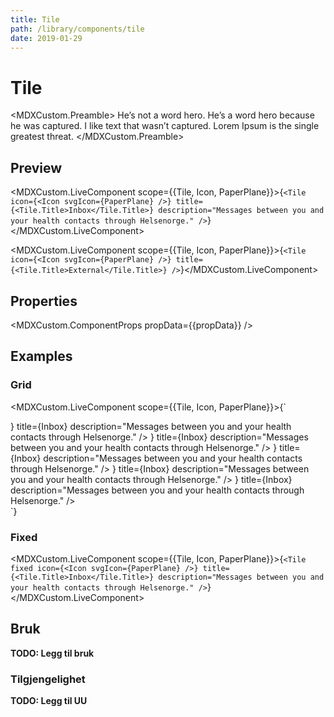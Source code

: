 ```yaml
---
title: Tile
path: /library/components/tile
date: 2019-01-29
---
```



# Tile

<MDXCustom.Preamble>
  He’s not a word hero. He’s a word hero because he was captured. I like text that wasn’t captured. Lorem Ipsum is the
  single greatest threat.
</MDXCustom.Preamble>

## Preview

<MDXCustom.LiveComponent scope={{Tile, Icon, PaperPlane}}>{`
  <Tile icon={<Icon svgIcon={PaperPlane} />} title={<Tile.Title>Inbox</Tile.Title>} description="Messages between you and your health contacts through Helsenorge." />
`}</MDXCustom.LiveComponent>

<MDXCustom.LiveComponent scope={{Tile, Icon, PaperPlane}}>{`
  <Tile icon={<Icon svgIcon={PaperPlane} />} title={<Tile.Title>External</Tile.Title>} />
`}</MDXCustom.LiveComponent>

## Properties

<MDXCustom.ComponentProps propData={{propData}} />

## Examples

### Grid

<MDXCustom.LiveComponent scope={{Tile, Icon, PaperPlane}}>{`
<div style={{width: '60rem', display: 'grid', gridTemplateColumns: '1fr 1fr 1fr', gridGap: '1rem'}}>
  <Tile icon={<Icon svgIcon={PaperPlane} />} title={<Tile.Title>Inbox</Tile.Title>} description="Messages between you and your health contacts through Helsenorge." />
  <Tile icon={<Icon svgIcon={PaperPlane}/>} title={<Tile.Title>Inbox</Tile.Title>} description="Messages between you and your health contacts through Helsenorge." />
  <Tile icon={<Icon svgIcon={PaperPlane} />} title={<Tile.Title>Inbox</Tile.Title>} description="Messages between you and your health contacts through Helsenorge." />
  <Tile icon={<Icon svgIcon={PaperPlane}/>} title={<Tile.Title>Inbox</Tile.Title>} description="Messages between you and your health contacts through Helsenorge." />
  <Tile icon={<Icon svgIcon={PaperPlane}/>} title={<Tile.Title>Inbox</Tile.Title>} description="Messages between you and your health contacts through Helsenorge." />
  </div>
`}</MDXCustom.LiveComponent>

### Fixed
<MDXCustom.LiveComponent scope={{Tile, Icon, PaperPlane}}>{`
  <Tile fixed icon={<Icon svgIcon={PaperPlane} />} title={<Tile.Title>Inbox</Tile.Title>} description="Messages between you and your health contacts through Helsenorge." />
`}</MDXCustom.LiveComponent>

## Bruk

**TODO: Legg til bruk**

### Tilgjengelighet

**TODO: Legg til UU**
